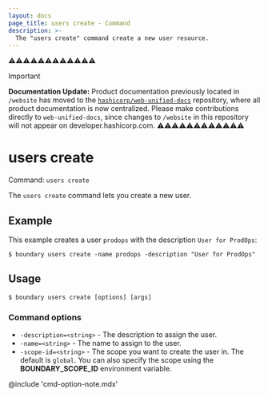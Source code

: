 ```yaml
---
layout: docs
page_title: users create - Command
description: >-
  The "users create" command create a new user resource.
---
```


⚠️⚠️⚠️⚠️⚠️⚠️⚠️⚠️⚠️⚠️⚠️⚠️
> [!IMPORTANT]  
> **Documentation Update:** Product documentation previously located in `/website` has moved to the [`hashicorp/web-unified-docs`](https://github.com/hashicorp/web-unified-docs) repository, where all product documentation is now centralized. Please make contributions directly to `web-unified-docs`, since changes to `/website` in this repository will not appear on developer.hashicorp.com.
⚠️⚠️⚠️⚠️⚠️⚠️⚠️⚠️⚠️⚠️⚠️⚠️

# users create

Command: `users create`

The `users create` command lets you create a new user.

## Example

This example creates a user `prodops` with the description `User for ProdOps`:

```shell-session
$ boundary users create -name prodops -description "User for ProdOps"
```

## Usage

<CodeBlockConfig hideClipboard>

```shell-session
$ boundary users create [options] [args]
```

</CodeBlockConfig>

### Command options

- `-description=<string>` - The description to assign the user.
- `-name=<string>` - The name to assign to the user.
- `-scope-id=<string>` - The scope you want to create the user in.
The default is `global`.
You can also specify the scope using the **BOUNDARY_SCOPE_ID** environment variable.

@include 'cmd-option-note.mdx'